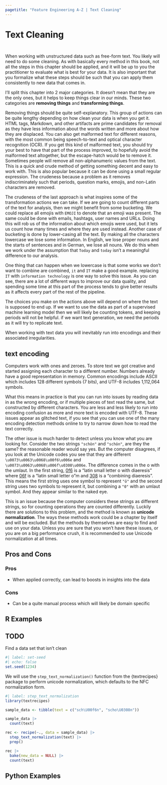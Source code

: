 ```yaml
---
pagetitle: "Feature Engineering A-Z | Text Cleaning"
---
```


# Text Cleaning {#sec-text-cleaning}

::: {style="visibility: hidden; height: 0px;"}
## Text Cleaning
:::

When working with unstructured data such as free-form text.
You likely will need to do some cleaning.
As with basically every method in this book, not all the steps in this chapter should be applied, and it will be up to you the practitioner to evaluate what is best for your data.
It is also important that you formalize what these steps should be such that you can apply them consistently to new data that comes in.

I'll split this chapter into 2 major categories.
It doesn't mean that they are the only ones, but it helps to keep things clear in our minds.
These two categories are **removing things** and **transforming things**.

Removing things should be quite self-explanatory.
This group of actions can be quite lengthy depending on how clean your data is when you get it.
HTML tags, Markdown, and other artifacts are prime candidates for removal as they have less information about the words written and more about how they are displaced.
You can also get malformed text for different reasons, with the most common being speech-to-text and optical character recognition (OCR).
If you get this kind of malformed text, you should try your best to have that part of the process improved, to hopefully avoid the malformed text altogether, but the escape-hatch would be to remove it.
Sometimes people will remove all non-alphanumeric values from the text.
This is a quick and crude method of getting something decent and easy to work with.
This is also popular because it can be done using a small regular expression.
The crudeness because a problem as it removes indiscriminately such that periods, question marks, emojis, and non-Latin characters are removed.

The crudeness of the last approach is what inspires some of the transformation actions we can take.
If we are going to count different parts of the text for analysis, then we might benefit from some bucketing.
We could replace all emojis with `EMOJI` to denote that an emoji was present.
The same could be done with emails, hashtags, user names and URLs.
Doing this will rob us of the information about which emojis were used, but it lets us count how many times and where they are used instead.
Another case of bucketing is done by lower-casing all the text.
By making all the characters lowercase we lose some information.
In English, we lose proper nouns and the starts of sentences and in German, we lose all nouns.
We do this when we work under the assumption that `Today` and `today` isn't a meaningful difference to our analysis.

One thing that can happen when we lowercase is that some works we don't want to combine are combined, `it` and `IT` make a good example.
replacing `IT` with `information technology` is one way to solve this issue.
As you can see, there are a lot of different ways to improve our data quality, and spending some time at this part of the process tends to give better results as it affects every part of the rest of the pipeline.

The choices you make on the actions above will depend on where the text is supposed to end up.
If we want to use the data as part of a supervised machine learning model then we will likely be counting tokens, and keeping periods will not be helpful.
if we want text generation, we need the periods as it will try to replicate text.

When working with text data you will inevitably run into encodings and their associated irregularities.

::: callout-note
# text encoding

Computers work with ones and zeroes.
To store text we got creative and started assigning each character to a different number.
Numbers already have a good representation in memory.
Common encodings include ASCII which includes 128 different symbols (7 bits), and UTF-8 includes 1,112,064 symbols.
:::

What this means in practice is that you can run into issues by reading data in as the wrong encoding, or if multiple pieces of text read the same, but constructed by different characters.
You are less and less likely to run into encoding confusion as more and more text is encoded with UTF-8.
These issues appear as glitched text, if you see that you can use one of the many encoding detection methods online to try to narrow down how to read the text correctly.

The other issue is much harder to detect unless you know what you are looking for.
Consider the two strings `"schön"` and `"schön"`, are they the same?
the reasonable reader would say yes.
But the computer disagrees, if you look at the Unicode codes you see that they are different `\u0073\u0063\u0068\u00f6\u006e` and `\u0073\u0063\u0068\u006f\u0308\u006e`.
The difference comes in the o with the umlaut.
In the first string, [\u00f6](https://www.fileformat.info/info/unicode/char/00f6/index.htm) is a "latin small letter o with diaeresis" where [\u006f](https://www.fileformat.info/info/unicode/char/006f/index.htm) is a "latin small letter o"m and [\u0308](https://www.fileformat.info/info/unicode/char/0308/index.htm) is a "combining diaeresis".
This means the first string uses one symbol to represent `"ö"` and the second string uses two symbols to represent it, but combining a `"0"` with an umlaut symbol.
And they appear similar to the naked eye.

This is an issue because the computer considers these strings as different strings, so for counting operations they are counted differently.
Luckily there are solutions to this problem, and the method is known as **unicode normalization**.
The ways these methods work could be a chapter by itself and will be excluded.
But the methods by themselves are easy to find and use on your data.
Unless you are sure that you won't have these issues, or you are on a big performance crush, it is recommended to use Unicode normalization at all times.

## Pros and Cons

### Pros

-   When applied correctly, can lead to boosts in insights into the data

### Cons

-   Can be a quite manual process which will likely be domain specific

## R Examples

::: callout-caution
# TODO

Find a data set that isn't clean
:::

```r
#| label: set-seed
#| echo: false
set.seed(1234)
```

We will use the `step_text_normalization()` function from the {textrecipes} package to perform unicode normalization, which defaults to the NFC normalization form.

```r
#| label: step_text_normalization
library(textrecipes)

sample_data <- tibble(text = c("sch\U00f6n", "scho\U0308n"))

sample_data |>
  count(text)

rec <- recipe(~., data = sample_data) |>
  step_text_normalization(text) |>
  prep()

rec |>
  bake(new_data = NULL) |>
  count(text)
```

## Python Examples
